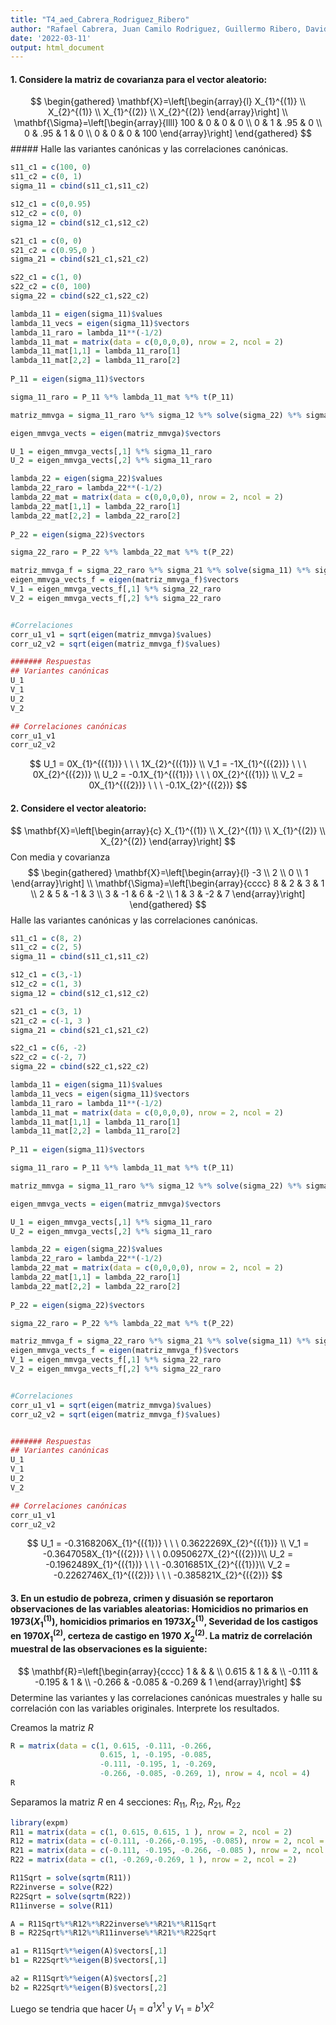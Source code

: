 ```yaml
---
title: "T4_aed_Cabrera_Rodriguez_Ribero"
author: "Rafael Cabrera, Juan Camilo Rodriguez, Guillermo Ribero, David Melendez"
date: '2022-03-11'
output: html_document
---
```


#### 1. Considere la matriz de covarianza para el vector aleatorio:
$$
\begin{gathered}
\mathbf{X}=\left[\begin{array}{l}
X_{1}^{(1)} \\
X_{2}^{(1)} \\
X_{1}^{(2)} \\
X_{2}^{(2)}
\end{array}\right] \\
\mathbf{\Sigma}=\left[\begin{array}{llll}
100 & 0 & 0 & 0 \\
0 & 1 & .95 & 0 \\
0 & .95 & 1 & 0 \\
0 & 0 & 0 & 100
\end{array}\right]
\end{gathered}
$$
##### Halle las variantes canónicas y las correlaciones canónicas.

```r
s11_c1 = c(100, 0)
s11_c2 = c(0, 1)
sigma_11 = cbind(s11_c1,s11_c2)

s12_c1 = c(0,0.95)
s12_c2 = c(0, 0)
sigma_12 = cbind(s12_c1,s12_c2)

s21_c1 = c(0, 0)
s21_c2 = c(0.95,0 )
sigma_21 = cbind(s21_c1,s21_c2)

s22_c1 = c(1, 0)
s22_c2 = c(0, 100)
sigma_22 = cbind(s22_c1,s22_c2)

lambda_11 = eigen(sigma_11)$values
lambda_11_vecs = eigen(sigma_11)$vectors
lambda_11_raro = lambda_11**(-1/2)
lambda_11_mat = matrix(data = c(0,0,0,0), nrow = 2, ncol = 2)
lambda_11_mat[1,1] = lambda_11_raro[1]
lambda_11_mat[2,2] = lambda_11_raro[2]
  
P_11 = eigen(sigma_11)$vectors

sigma_11_raro = P_11 %*% lambda_11_mat %*% t(P_11)

matriz_mmvga = sigma_11_raro %*% sigma_12 %*% solve(sigma_22) %*% sigma_21 %*% sigma_11_raro

eigen_mmvga_vects = eigen(matriz_mmvga)$vectors

U_1 = eigen_mmvga_vects[,1] %*% sigma_11_raro
U_2 = eigen_mmvga_vects[,2] %*% sigma_11_raro

lambda_22 = eigen(sigma_22)$values
lambda_22_raro = lambda_22**(-1/2)
lambda_22_mat = matrix(data = c(0,0,0,0), nrow = 2, ncol = 2)
lambda_22_mat[1,1] = lambda_22_raro[1]
lambda_22_mat[2,2] = lambda_22_raro[2]
  
P_22 = eigen(sigma_22)$vectors

sigma_22_raro = P_22 %*% lambda_22_mat %*% t(P_22)

matriz_mmvga_f = sigma_22_raro %*% sigma_21 %*% solve(sigma_11) %*% sigma_12 %*% sigma_22_raro
eigen_mmvga_vects_f = eigen(matriz_mmvga_f)$vectors
V_1 = eigen_mmvga_vects_f[,1] %*% sigma_22_raro
V_2 = eigen_mmvga_vects_f[,2] %*% sigma_22_raro


#Correlaciones
corr_u1_v1 = sqrt(eigen(matriz_mmvga)$values) 
corr_u2_v2 = sqrt(eigen(matriz_mmvga_f)$values)

####### Respuestas
## Variantes canónicas
U_1
V_1
U_2
V_2

## Correlaciones canónicas
corr_u1_v1
corr_u2_v2
```
$$
U_1 = 0X_{1}^{({1})}    \ \ \  1X_{2}^{({1})}  \\
V_1 = -1X_{1}^{({2})}   \ \ \  0X_{2}^{({2})}  \\
U_2 = -0.1X_{1}^{({1})} \ \ \  0X_{2}^{({1})}  \\
V_2 = 0X_{1}^{({2})}    \ \ \  -0.1X_{2}^{({2})}
$$



#### 2. Considere el vector aleatorio:
$$
\mathbf{X}=\left[\begin{array}{c}
X_{1}^{(1)} \\
X_{2}^{(1)} \\
X_{1}^{(2)} \\
X_{2}^{(2)}
\end{array}\right]
$$
Con media y covarianza
$$
\begin{gathered}
\mathbf{X}=\left[\begin{array}{l}
-3 \\
2 \\
0 \\
1
\end{array}\right] \\
\mathbf{\Sigma}=\left[\begin{array}{cccc}
8 & 2 & 3 & 1 \\
2 & 5 & -1 & 3 \\
3 & -1 & 6 & -2 \\
1 & 3 & -2 & 7
\end{array}\right]
\end{gathered}
$$
Halle las variantes canónicas y las correlaciones canónicas.

```r
s11_c1 = c(8, 2)
s11_c2 = c(2, 5)
sigma_11 = cbind(s11_c1,s11_c2)

s12_c1 = c(3,-1)
s12_c2 = c(1, 3)
sigma_12 = cbind(s12_c1,s12_c2)

s21_c1 = c(3, 1)
s21_c2 = c(-1, 3 )
sigma_21 = cbind(s21_c1,s21_c2)

s22_c1 = c(6, -2)
s22_c2 = c(-2, 7)
sigma_22 = cbind(s22_c1,s22_c2)

lambda_11 = eigen(sigma_11)$values
lambda_11_vecs = eigen(sigma_11)$vectors
lambda_11_raro = lambda_11**(-1/2)
lambda_11_mat = matrix(data = c(0,0,0,0), nrow = 2, ncol = 2)
lambda_11_mat[1,1] = lambda_11_raro[1]
lambda_11_mat[2,2] = lambda_11_raro[2]
  
P_11 = eigen(sigma_11)$vectors

sigma_11_raro = P_11 %*% lambda_11_mat %*% t(P_11)

matriz_mmvga = sigma_11_raro %*% sigma_12 %*% solve(sigma_22) %*% sigma_21 %*% sigma_11_raro

eigen_mmvga_vects = eigen(matriz_mmvga)$vectors

U_1 = eigen_mmvga_vects[,1] %*% sigma_11_raro
U_2 = eigen_mmvga_vects[,2] %*% sigma_11_raro

lambda_22 = eigen(sigma_22)$values
lambda_22_raro = lambda_22**(-1/2)
lambda_22_mat = matrix(data = c(0,0,0,0), nrow = 2, ncol = 2)
lambda_22_mat[1,1] = lambda_22_raro[1]
lambda_22_mat[2,2] = lambda_22_raro[2]
  
P_22 = eigen(sigma_22)$vectors

sigma_22_raro = P_22 %*% lambda_22_mat %*% t(P_22)

matriz_mmvga_f = sigma_22_raro %*% sigma_21 %*% solve(sigma_11) %*% sigma_12 %*% sigma_22_raro
eigen_mmvga_vects_f = eigen(matriz_mmvga_f)$vectors
V_1 = eigen_mmvga_vects_f[,1] %*% sigma_22_raro
V_2 = eigen_mmvga_vects_f[,2] %*% sigma_22_raro


#Correlaciones
corr_u1_v1 = sqrt(eigen(matriz_mmvga)$values) 
corr_u2_v2 = sqrt(eigen(matriz_mmvga_f)$values)


####### Respuestas
## Variantes canónicas
U_1
V_1
U_2
V_2

## Correlaciones canónicas
corr_u1_v1
corr_u2_v2
```

$$
U_1 = -0.3168206X_{1}^{({1})} \ \ \ 0.3622269X_{2}^{({1})} \\
V_1 = -0.3647058X_{1}^{({2})} \ \ \ 0.0950627X_{2}^{({2})}\\
U_2 = -0.1962489X_{1}^{({1})} \ \ \  -0.3016851X_{2}^{({1})}\\
V_2 = -0.2262746X_{1}^{({2})} \ \ \  -0.385821X_{2}^{({2})}
$$

#### 3. En un estudio de pobreza, crimen y disuasión se reportaron observaciones de las variables aleatorias: Homicidios no primarios en $1973\left(X_{1}^{(1)}\right)$, homicidios primarios en $1973 X_{2}^{(1)}$, Severidad de los castigos en $1970 X_{1}^{(2)}$, certeza de castigo en 1970 $X_{2}^{(2)}$. La matriz de correlación muestral de las observaciones es la siguiente:
$$
\mathbf{R}=\left[\begin{array}{cccc}
1 & & & \\
0.615 & 1 & & \\
-0.111 & -0.195 & 1 & \\
-0.266 & -0.085 & -0.269 & 1
\end{array}\right]
$$
Determine las variantes y las correlaciones canónicas muestrales y halle su correlación con las variables originales. Interprete los resultados.

Creamos la matriz $R$
```r
R = matrix(data = c(1, 0.615, -0.111, -0.266,
                    0.615, 1, -0.195, -0.085,
                    -0.111, -0.195, 1, -0.269,
                    -0.266, -0.085, -0.269, 1), nrow = 4, ncol = 4)
R
```

Separamos la matriz $R$ en 4 secciones: $R_{11}$, $R_{12}$, $R_{21}$, $R_{22}$

```r
library(expm)
R11 = matrix(data = c(1, 0.615, 0.615, 1 ), nrow = 2, ncol = 2)
R12 = matrix(data = c(-0.111, -0.266,-0.195, -0.085), nrow = 2, ncol = 2)
R21 = matrix(data = c(-0.111, -0.195, -0.266, -0.085 ), nrow = 2, ncol = 2)
R22 = matrix(data = c(1, -0.269,-0.269, 1 ), nrow = 2, ncol = 2)

R11Sqrt = solve(sqrtm(R11))
R22inverse = solve(R22)
R22Sqrt = solve(sqrtm(R22))
R11inverse = solve(R11)

A = R11Sqrt%*%R12%*%R22inverse%*%R21%*%R11Sqrt
B = R22Sqrt%*%R12%*%R11inverse%*%R21%*%R22Sqrt
```

```r

a1 = R11Sqrt%*%eigen(A)$vectors[,1]
b1 = R22Sqrt%*%eigen(B)$vectors[,1]

a2 = R11Sqrt%*%eigen(A)$vectors[,2]
b2 = R22Sqrt%*%eigen(B)$vectors[,2]

```

Luego se tendria que hacer $U_1 = a^{1}X^{1}$ y $V_1 = b^{1}X^{2}$